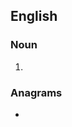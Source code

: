 {{also|Aspies}}

==English==

===Noun===
{{head|en|noun plural form}}

# {{plural of|aspie|lang=en}}

===Anagrams===
* {{l|en|sepias}}